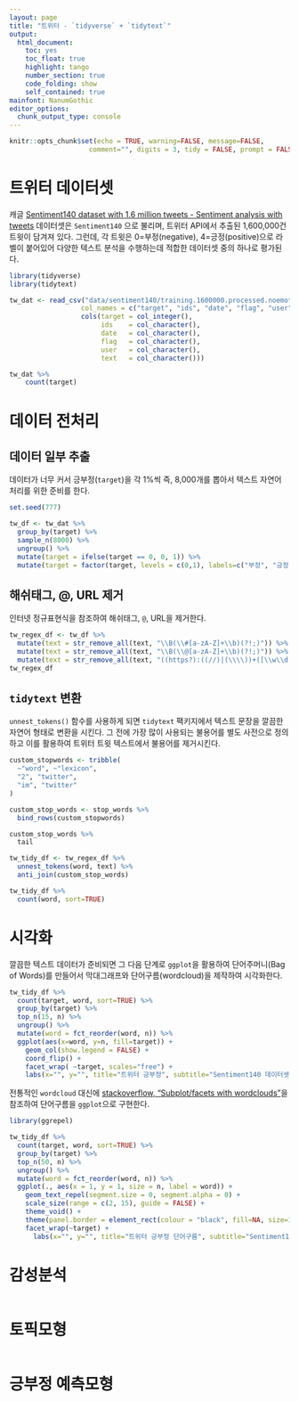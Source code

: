 ```yaml
---
layout: page
title: "트위터 - `tidyverse` + `tidytext`"
output:
  html_document: 
    toc: yes
    toc_float: true
    highlight: tango
    number_section: true
    code_folding: show
    self_contained: true
mainfont: NanumGothic
editor_options: 
  chunk_output_type: console
---
```


``` r
knitr::opts_chunk$set(echo = TRUE, warning=FALSE, message=FALSE,
                    comment="", digits = 3, tidy = FALSE, prompt = FALSE, fig.align = 'center')

```


# 트위터 데이터셋 {#twitter-tidytext}

캐글 [Sentiment140 dataset with 1.6 million tweets - 
Sentiment analysis with tweets](https://www.kaggle.com/kazanova/sentiment140) 데이터셋은 `Sentiment140` 으로 불리며,
트위터 API에서 추출된 1,600,000건 트윗이 담겨져 있다. 그런데, 각 트윗은 0=부정(negative), 4=긍정(positive)으로 
라벨이 붙어있어 다양한 텍스트 분석을 수행하는데 적합한 데이터셋 중의 하나로 평가된다.

```r
library(tidyverse)
library(tidytext)

tw_dat <- read_csv("data/sentiment140/training.1600000.processed.noemoticon.csv", 
                  col_names = c("target", "ids", "date", "flag", "user", "text"),
                  cols(target = col_integer(),
                       ids    = col_character(),
                       date   = col_character(),
                       flag   = col_character(),
                       user   = col_character(),
                       text   = col_character()))

tw_dat %>% 
    count(target)
```

# 데이터 전처리 {#twitter-tidytext-preprocessing}

## 데이터 일부 추출 {#twitter-tidytext-preprocessing-sampling}

데이터가 너무 커서 긍부정(`target`)을 각 1%씩 즉, 8,000개를 뽑아서 텍스트 자연어 처리를 위한 준비를 한다. 

```r
set.seed(777)

tw_df <- tw_dat %>% 
  group_by(target) %>% 
  sample_n(8000) %>% 
  ungroup() %>% 
  mutate(target = ifelse(target == 0, 0, 1)) %>% 
  mutate(target = factor(target, levels = c(0,1), labels=c("부정", "긍정")))
```

## 해쉬태그, @, URL 제거 {#twitter-tidytext-preprocessing-url}

인터넷 정규표현식을 참조하여 해쉬태그, `@`, URL을 제거한다.

```r
tw_regex_df <- tw_df %>% 
  mutate(text = str_remove_all(text, "\\B(\\#[a-zA-Z]+\\b)(?!;)")) %>%  # 해쉬태그 제거
  mutate(text = str_remove_all(text, "\\B(\\@[a-zA-Z]+\\b)(?!;)")) %>%  # @제거
  mutate(text = str_remove_all(text, "((https?):((//)|(\\\\))+([\\w\\d:#@%/;$()~_?\\+-=\\\\.&](#!)?)*)")) # URL 제거 
tw_regex_df
```

## `tidytext` 변환 {#twitter-tidytext-preprocessing-tidy}

`unnest_tokens()` 함수를 사용하게 되면 `tidytext` 팩키지에서 텍스트 문장을 깔끔한 자연어 형태로 변환을 시킨다.
그 전에 가장 많이 사용되는 불용어를 별도 사전으로 정의하고 이를 활용하여 트위터 트윗 텍스트에서 불용어를 제거시킨다.

```r
custom_stopwords <- tribble(
  ~"word", ~"lexicon",
  "2", "twitter",
  "im", "twitter"
)

custom_stop_words <- stop_words %>% 
  bind_rows(custom_stopwords)

custom_stop_words %>% 
  tail

tw_tidy_df <- tw_regex_df %>% 
  unnest_tokens(word, text) %>% 
  anti_join(custom_stop_words)

tw_tidy_df %>% 
  count(word, sort=TRUE)
```

# 시각화 {#twitter-tidytext-viz}

깔끔한 텍스트 데이터가 준비되면 그 다음 단계로 `ggplot`을 활용하여 단어주머니(Bag of Words)를 만들어서 막대그래프와 단어구름(wordcloud)을 제작하여 시각화한다.

```r
tw_tidy_df %>% 
  count(target, word, sort=TRUE) %>% 
  group_by(target) %>% 
  top_n(15, n) %>% 
  ungroup() %>% 
  mutate(word = fct_reorder(word, n)) %>% 
  ggplot(aes(x=word, y=n, fill=target)) +
    geom_col(show.legend = FALSE) +
    coord_flip() +
    facet_wrap( ~target, scales="free") +
    labs(x="", y="", title="트위터 긍부정", subtitle="Sentiment140 데이터셋")
```

전통적인 `wordcloud` 대신에 [stackoverflow, "Subplot/facets with wordclouds"](https://stackoverflow.com/questions/47080052/subplot-facets-with-wordclouds)을 참조하여 단어구름을 `ggplot`으로 구현한다.

```r
library(ggrepel)

tw_tidy_df %>% 
  count(target, word, sort=TRUE) %>% 
  group_by(target) %>% 
  top_n(50, n) %>% 
  ungroup() %>% 
  mutate(word = fct_reorder(word, n)) %>% 
  ggplot(., aes(x = 1, y = 1, size = n, label = word)) +
    geom_text_repel(segment.size = 0, segment.alpha = 0) +
    scale_size(range = c(2, 15), guide = FALSE) +
    theme_void() +
    theme(panel.border = element_rect(colour = "black", fill=NA, size=1)) +
    facet_wrap(~target) +
      labs(x="", y="", title="트위터 긍부정 단어구름", subtitle="Sentiment140 데이터셋")
```


# 감성분석 {#twitter-tidytext-sentiment}


```r

```


# 토픽모형 {#twitter-tidytext-topic-model}


```r
```


# 긍부정 예측모형 {#twitter-tidytext-predictive-model}


```r

```